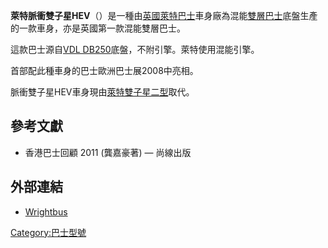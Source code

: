 '''萊特脈衝雙子星HEV'''（{{lang-en|'''Pulsar Gemini HEV'''}}）是一種由[[英國|英國]][[萊特巴士|萊特巴士]]車身廠為混能[[雙層巴士|雙層巴士]]底盤生產的一款車身，亦是英國第一款混能雙層巴士。

這款巴士源自[[VDL_DB250|VDL DB250]]底盤，不附引擎。萊特使用混能引擎。

首部配此種車身的巴士歐洲巴士展2008中亮相。

脈衝雙子星HEV車身現由[[萊特雙子星二型|萊特雙子星二型]]取代。

==參考文獻==
*香港巴士回顧 2011 (龔嘉豪著) — 尚線出版

==外部連結==
*[http://www.wrightbus.com Wrightbus] {{Wayback|url=http://www.wrightbus.com/ |date=20080725122046 }}

{{Wrightbus}}

{{巴士小作品}}

[[Category:巴士型號|Category:巴士型號]]